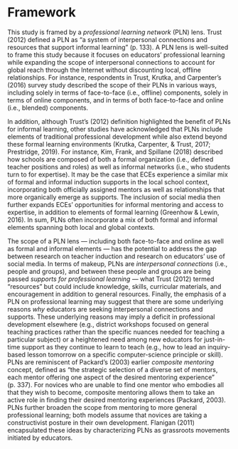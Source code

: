 # Framework

This study is framed by a *professional learning network* (PLN) lens. Trust (2012) defined a PLN as “a system of interpersonal connections and resources that support informal learning” (p. 133). A PLN lens is well-suited to frame this study because it focuses on educators’ professional learning while expanding the scope of interpersonal connections to account for global reach through the Internet without discounting local, offline relationships. For instance, respondents in Trust, Krutka, and Carpenter’s (2016) survey study described the scope of their PLNs in various ways, including solely in terms of face-to-face (i.e., offline) components, solely in terms of online components, and in terms of both face-to-face and online (i.e., blended) components.

In addition, although Trust’s (2012) definition highlighted the benefit of PLNs for informal learning, other studies have acknowledged that PLNs include elements of traditional professional development while also extend beyond these formal learning environments (Krutka, Carpenter, & Trust, 2017; Prestridge, 2019). For instance, Kim, Frank, and Spillane (2018) described how schools are composed of both a formal organization (i.e., defined teacher positions and roles) as well as informal networks (i.e., who students turn to for expertise). It may be the case that ECEs experience a similar mix of formal and informal induction supports in the local school context, incorporating both officially assigned mentors as well as relationships that more organically emerge as supports. The inclusion of social media then further expands ECEs’ opportunities for informal mentoring and access to expertise, in addition to elements of formal learning (Greenhow & Lewin, 2016). In sum, PLNs often incorporate a mix of both formal and informal elements spanning both local and global contexts.

The scope of a PLN lens &mdash; including both face-to-face and online as well as formal and informal elements &mdash; has the potential to address the gap between research on teacher induction and research on educators’ use of social media. In terms of makeup, PLNs are *interpersonal connections* (i.e., people and groups), and between these people and groups are being passed *supports for professional learning* &mdash; what Trust (2012) termed “resources” but could include knowledge, skills, curricular materials, and encouragement in addition to general resources. Finally, the emphasis of a PLN on professional learning may suggest that there are some underlying reasons *why* educators are seeking interpersonal connections and supports. These underlying reasons may imply a deficit in professional development elsewhere (e.g., district workshops focused on general teaching practices rather than the specific nuances needed for teaching a particular subject) or a heightened need among new educators for just-in-time support as they continue to learn to teach (e.g., how to lead an inquiry-based lesson tomorrow on a specific computer-science principle or skill). PLNs are reminiscent of Packard’s (2003) earlier *composite mentoring* concept, defined as “the strategic selection of a diverse set of mentors, each mentor offering one aspect of the desired mentoring experience” (p. 337). For novices who are unable to find one mentor who embodies all that they wish to become, composite mentoring allows them to take an active role in finding their desired mentoring experiences (Packard, 2003). PLNs further broaden the scope from mentoring to more general professional learning; both models assume that novices are taking a constructivist posture in their own development. Flanigan (2011) encapsulated these ideas by characterizing PLNs as grassroots movements initiated by educators.
